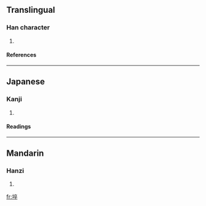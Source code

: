 ==Translingual==
===Han character===
{{Han char|rn=32|rad=土|as=08|sn=11|four=4014<sub>8</sub>|canj=土卜人十 (GYOJ)}}
# {{defn|Han}}
====References====
{{Han ref|kx=0230.280|dkj=05166|hdz=10456.100|uh=57E3|ud=22499|bh=D4BD|bd=54461}}
----
==Japanese==
===Kanji===
{{ja-kanji|grade=|rs=土08}}
# {{defn|Japanese}} 
====Readings====
{{ja-readings|on=[[さい]] (sai), [[そつ]] (sotsu)|kun=[[かれつち]] (karetsuchi)}}
----
==Mandarin==
===Hanzi===
{{cmn-hanzi|pin=[[sùi]] (sui4)|wg=sui<sup>4</sup>}}
# {{defn|Mandarin}}

[[fr:埣]]